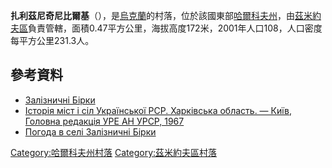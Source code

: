 {{coord|49|43|6|N|36|2|44|E|scale:100000_region:UA|display=title}}

'''扎利茲尼奇尼比爾基'''（{{lang-uk|Залізничні Бірки}}），是[[烏克蘭|烏克蘭]]的村落，位於該國東部[[哈爾科夫州|哈爾科夫州]]，由[[茲米約夫區|茲米約夫區]]負責管轄，面積0.47平方公里，海拔高度172米，2001年人口108，人口密度每平方公里231.3人。

==參考資料==
* [http://gska2.rada.gov.ua/pls/z7502/A005?rdat1=20.07.2010&rf7571=42964 Залізничні Бірки]{{dead link|date=2018年3月 |bot=InternetArchiveBot |fix-attempted=yes }}
* [https://web.archive.org/web/20110824062948/http://www.igsu.org.ua/Harkovskja.obl/Zmievskij.rajon/Borki.html Історія міст і сіл Української РСР. Харківська область. — Київ, Головна редакція УРЕ АН УРСР, 1967]
* [http://weather.in.ua/ua/har'kovskaja/8324 Погода в селі Залізничні Бірки] {{Wayback|url=http://weather.in.ua/ua/har'kovskaja/8324 |date=20160323025502 }}

{{DEFAULTSORT:Залізничні Бірки}}
[[Category:哈爾科夫州村落|Category:哈爾科夫州村落]]
[[Category:茲米約夫區村落|Category:茲米約夫區村落]]


{{Kharkiv-geo-stub}}